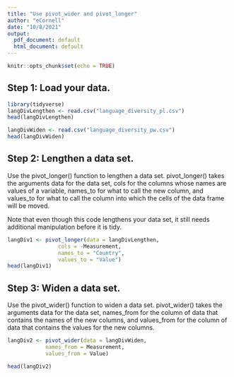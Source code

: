 ```yaml
---
title: "Use pivot_wider and pivot_longer"
author: "eCornell"
date: "10/8/2021"
output:
  pdf_document: default
  html_document: default
---
```


```r
knitr::opts_chunk$set(echo = TRUE)
```

## Step 1: Load your data.

```r
library(tidyverse)
langDivLengthen <- read.csv("language_diversity_pl.csv") 
head(langDivLengthen)
```
```r
langDivWiden <- read.csv("language_diversity_pw.csv") 
head(langDivWiden)
```



## Step 2: Lengthen a data set.
Use the pivot_longer() function to lengthen a data set. pivot_longer() takes the arguments data for the data set, cols for the columns whose names are values of a variable, names_to for what to call the new column, and values_to for what to call the column into which the cells of the data frame will be moved.

Note that even though this code lengthens your data set, it still needs additional manipulation before it is tidy. 
```r
langDiv1 <- pivot_longer(data = langDivLengthen, 
                cols = -Measurement, 
                names_to = "Country",
                values_to = "Value")
head(langDiv1)
```

## Step 3: Widen a data set.
Use the pivot_wider() function to widen a data set. pivot_wider() takes the arguments data for the data set, names_from for the column of data that contains the names of the new columns, and values_from for the column of data that contains the values for the new columns.

```r
langDiv2 <- pivot_wider(data = langDivWiden,
            names_from = Measurement,
            values_from = Value)

head(langDiv2)
```
